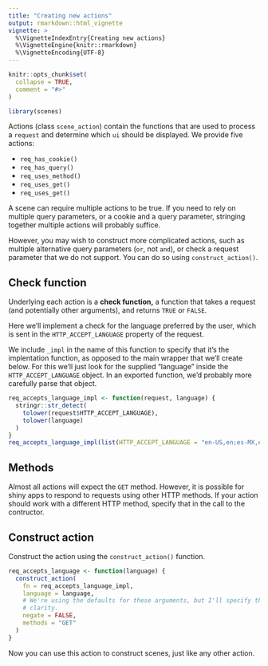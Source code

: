 ```yaml
---
title: "Creating new actions"
output: rmarkdown::html_vignette
vignette: >
  %\VignetteIndexEntry{Creating new actions}
  %\VignetteEngine{knitr::rmarkdown}
  %\VignetteEncoding{UTF-8}
---
```


```r
knitr::opts_chunk$set(
  collapse = TRUE,
  comment = "#>"
)
```

```r
library(scenes)
```

Actions (class `scene_action`) contain the functions that are used to process a `request` and determine which `ui` should be displayed.
We provide five actions:

- `req_has_cookie()`
- `req_has_query()`
- `req_uses_method()`
- `req_uses_get()`
- `req_uses_get()`

A scene can require multiple actions to be true.
If you need to rely on multiple query parameters, or a cookie and a query parameter, stringing together multiple actions will probably suffice.

However, you may wish to construct more complicated actions, such as multiple alternative query parameters (`or`, not `and`), or check a request parameter that we do not support.
You can do so using `construct_action()`.

## Check function

Underlying each action is a **check function,** a function that takes a request (and potentially other arguments), and returns `TRUE` or `FALSE`.

Here we'll implement a check for the language preferred by the user, which is sent in the `HTTP_ACCEPT_LANGUAGE` property of the request.

We include `_impl` in the name of this function to specify that it's the implentation function, as opposed to the main wrapper that we'll create below.
For this we'll just look for the supplied "language" inside the `HTTP_ACCEPT_LANGUAGE` object.
In an exported function, we'd probably more carefully parse that object.

```r
req_accepts_language_impl <- function(request, language) {
  stringr::str_detect(
    tolower(request$HTTP_ACCEPT_LANGUAGE), 
    tolower(language)
  )
}
req_accepts_language_impl(list(HTTP_ACCEPT_LANGUAGE = "en-US,en;es-MX,es;fr-CA,fr"), "fr")
```

## Methods

Almost all actions will expect the `GET` method.
However, it is possible for shiny apps to respond to requests using other HTTP methods.
If your action should work with a different HTTP method, specify that in the call to the contructor.

## Construct action

Construct the action using the `construct_action()` function.

```r
req_accepts_language <- function(language) {
  construct_action(
    fn = req_accepts_language_impl,
    language = language,
    # We're using the defaults for these arguments, but I'll specify them for
    # clarity.
    negate = FALSE,
    methods = "GET"
  )
}
```

Now you can use this action to construct scenes, just like any other action.
